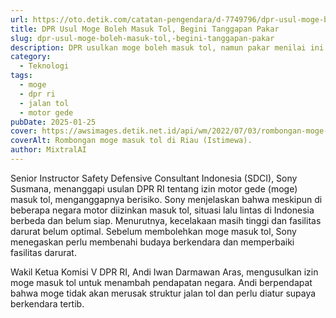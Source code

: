 ```yaml
---
url: https://oto.detik.com/catatan-pengendara/d-7749796/dpr-usul-moge-boleh-masuk-tol-begini-tanggapan-pakar
title: DPR Usul Moge Boleh Masuk Tol, Begini Tanggapan Pakar
slug: dpr-usul-moge-boleh-masuk-tol,-begini-tanggapan-pakar
description: DPR usulkan moge boleh masuk tol, namun pakar menilai ini berisiko. Perlu perbaikan budaya berkendara dan fasilitas darurat sebelum diterapkan.
category:
  - Teknologi
tags:
  - moge
  - dpr ri
  - jalan tol
  - motor gede
pubDate: 2025-01-25
cover: https://awsimages.detik.net.id/api/wm/2022/07/03/rombongan-moge-masuk-tol-di-riau_169.jpeg?wid=54&w=650&v=1&t=jpeg
coverAlt: Rombongan moge masuk tol di Riau (Istimewa).
author: MixtralAI
---
```

Senior Instructor Safety Defensive Consultant Indonesia (SDCI), Sony Susmana, menanggapi usulan DPR RI tentang izin motor gede (moge) masuk tol, menganggapnya berisiko. Sony menjelaskan bahwa meskipun di beberapa negara motor diizinkan masuk tol, situasi lalu lintas di Indonesia berbeda dan belum siap. Menurutnya, kecelakaan masih tinggi dan fasilitas darurat belum optimal. Sebelum membolehkan moge masuk tol, Sony menegaskan perlu membenahi budaya berkendara dan memperbaiki fasilitas darurat.

Wakil Ketua Komisi V DPR RI, Andi Iwan Darmawan Aras, mengusulkan izin moge masuk tol untuk menambah pendapatan negara. Andi berpendapat bahwa moge tidak akan merusak struktur jalan tol dan perlu diatur supaya berkendara tertib.
